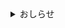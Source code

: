 <details>
<summary>おしらせ</summary>
既に取り組んでもらっている人も多いと思いますが，補足説明，および以降の資料配信についてお知らせします．

9では，これまで意識していなかったVBAのよりメタな構造に焦点を当てています．
たとえば，`Sub ~ End Sub`からなる「サブプロシージャ」，Function ~ End Functionからなる「ファンクション」などが挙げられます．

コンピュータによる数値計算／プログラミングの動機付けを考えると，人の手には余る複雑な計算を，無理やり計算機で計算してしまいたい，というところが一番に来ます．
そのため，たいていは必要なスクリプトは長く，プログラムは複雑になっていきます．
全体で数千行におよぶプログラムを処理しなければいけないことだってあります．

しかし，長いプログラムというのは，結局「人の手に余る」のです．
少しでも書き方を誤れば，プログラムは正しい計算を行ってくれませんが，スクリプトが長くなるとその間違いを発見するのは難しくなります．

いかにして複雑な計算を見通しよく処理するのか，というのが重要なポイントです．
そのため，計算処理全体を，処理A，処理B，処理C，等の様にモジュール化することがよく行われます．
計算処理全体が正しいかどうかを検討するのと比べ，細分化された処理（A・B・C）についての検討はいくぶんか易しいことがほとんどです．
細分化された処理をそれぞれサブプロシージャに割り当て，全体の処理は各々のサブプロシージャを呼び出すだけ，というのが見通しの良いプログラムです．

ただし，処理を見通しよくモジュール化する，というのも実はなかなか容易ではありませんので，この演習では，「こんなこともできる」という機能の紹介に留めています．

ファンクションも同様ですが，エクセルから自作の関数を参照できる，という利点があります．
これも見通しよく使うには幾分かコツがいるのですが，機能を知っておいて損はないでしょう．

また，他のエクセルブックやテキストファイルの中身を利用できる，というのもVBAのメタ的な使い方です．
処理すべきデータが数百／数千のファイルに分けて保存されているというのはよくあるシチュエーションであり，これをまとめて処理できるというのはVBAの大きな利点です．
これまでに紹介してきた様々な計算処理が「ちょっと工夫すればエクセルワークシートでできる」のと比較すると，外部ファイルの参照は「VBAでないとできない」処理の最たるものです．
（実際には，数百／数千のファイルをひとつひとつ開いて，コピペを駆使すればVBAを使わずともできないことはありませんが．．．）

内容が高度なので簡単な説明に留めています．
今は「VBAを使って色々なことができる」というのを知っておくだけで十分です．将来，そのような処理が必要になったときにこのことを思い出して，自分で調べて，使ってみるのがよいでしょう．

課題は，Functionの参照こそ行っていますが，繰り返し処理の復習に近い内容です．
計算処理を頭の中で整理して，順番に行っていってください．
逆行列を求める計算では，求められた行列が本当に逆行列になっているのかの確認を忘れずに．

外部ファイルを利用した課題は発展課題としました．
余裕のある人は，「manyfiles.zip」を解凍して，取り組んでみてください．



また，#10以降，演習課題に関する資料もアップロードしました．
この演習の成績評価では，演習課題のレポートを重視します．
また，必修課題の提出が単位認定の必要条件です．気をつけて下さい．
レポートは，テンプレートを用意していますので，それにしたがって作成・提出してください．
ただし，既に提出してもらっている方については，改めてテンプレート準拠に書き直さなくても良いです．中身を読んで評価します．

演習課題は，後半にいくにつれて難しくなります．
だんだん締切が厳しくなるということと同じですので，早め早めに取り組んでください．
「選択課題」は，1題以上の提出が必要ですが，余裕があればそれ以上提出してください．

VBAについて，あるいはレポート提出について，わからないことがあれば遠慮なく質問してください．
なお，様子をみながら，演習課題に関するヒントや補足をアップロードするかもしれません．

</details>